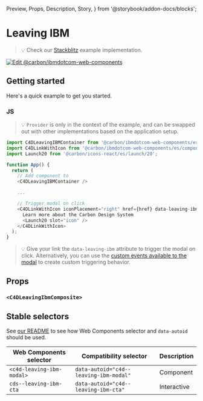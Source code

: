   Preview,
  Props,
  Description,
  Story,
} from '@storybook/addon-docs/blocks';

# Leaving IBM

> 💡 Check our
> [Stackblitz](https://stackblitz.com/github/carbon-design-system/carbon-for-ibm-dotcom/tree/main/packages/web-components/examples/stackblitz/components-react/leaving-ibm)
> example implementation.

[![Edit @carbon/ibmdotcom-web-components](https://developer.stackblitz.com/img/open_in_stackblitz.svg)](https://stackblitz.com/github/carbon-design-system/carbon-for-ibm-dotcom/tree/main/packages/web-components/examples/codesandbox/components-react/leaving-ibm)

## Getting started

Here's a quick example to get you started.

### JS

> 💡 `Provider` is only in the context of the example, and can be swapped out
> with other implementations based on the application setup.

```javascript
import C4DLeavingIBMContainer from '@carbon/ibmdotcom-web-components/es/components-react/leaving-ibm/leaving-ibm-container';
import C4DLinkWithIcon from '@carbon/ibmdotcom-web-components/es/components-react/link-with-icon/link-with-icon';
import Launch20 from '@carbon/icons-react/es/launch/20';

function App() {
  return (
    // Add component to
    <C4DLeavingIBMContainer />

    ...

    // Trigger modal on click
    <C4DLinkWithIcon iconPlacement="right" href={href} data-leaving-ibm>
      Learn more about the Carbon Design System
      <Launch20 slot="icon" />
    </C4DLinkWithIcon>
  );
}
```

> 💡 Give your link the `data-leaving-ibm` attribute to trigger the modal on
> click. Alternatively, you can use the
> [custom events available to the modal](https://web-components.carbondesignsystem.com/?path=/docs/components-modal--default#cds-modal-attributes-and-properties)
> to create custom triggering behavior.

## Props

### `<C4DLeavingIbmComposite>`

<Props of={PropTypesRef} />

## Stable selectors

See
[our README](https://github.com/carbon-design-system/carbon-for-ibm-dotcom/tree/main/packages/web-components#stable-selectors-for-analytics-and-integratione2e-testing-in-web-components)
to see how Web Components selector and `data-autoid` should be used.

| Web Components selector   | Compatibility selector                 | Description |
| ------------------------- | -------------------------------------- | ----------- |
| `<c4d-leaving-ibm-modal>` | `data-autoid="c4d--leaving-ibm-modal"` | Component   |
| `cds--leaving-ibm-cta`    | `data-autoid="c4d--leaving-ibm-cta"`   | Interactive |

<Description markdown={contributing} />
